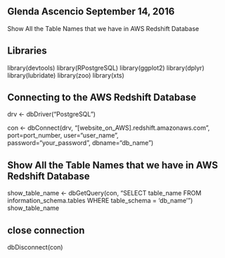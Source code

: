 ## Glenda Ascencio                                                                     September 14, 2016

############## Show All the Table Names that we have in AWS Redshift Database ############################
## Libraries
library(devtools)
library(RPostgreSQL)
library(ggplot2)
library(dplyr)
library(lubridate)
library(zoo)
library(xts)

## Connecting to the AWS Redshift Database
drv <- dbDriver("PostgreSQL")

con <- dbConnect(drv, 
                 "[website_on_AWS].redshift.amazonaws.com", 
                 port=port_number, 
                 user="user_name",      
                 password="your_password", 
                 dbname="db_name")

## Show All the Table Names that we have in AWS Redshift Database
show_table_name <- dbGetQuery(con, "SELECT table_name FROM information_schema.tables WHERE table_schema = 'db_name'")
show_table_name

## close connection
dbDisconnect(con)
